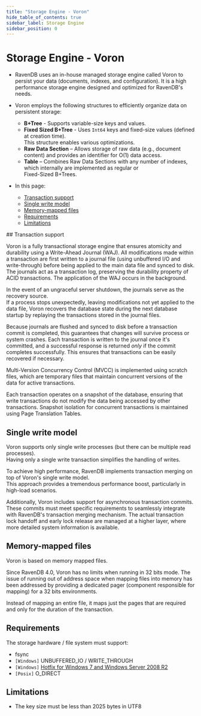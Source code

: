 ```yaml
---
title: "Storage Engine - Voron"
hide_table_of_contents: true
sidebar_label: Storage Engine
sidebar_position: 0
---
```



# Storage Engine - Voron
<Admonition type="note" title="">

* RavenDB uses an in-house managed storage engine called Voron to persist your data (documents, indexes, and configuration).
  It is a high performance storage engine designed and optimized for RavenDB's needs.

* Voron employs the following structures to efficiently organize data on persistent storage:
  * **B+Tree** - Supports variable-size keys and values.
  * **Fixed Sized B+Tree** - Uses `Int64` keys and fixed-size values (defined at creation time).  
    This structure enables various optimizations.
  * **Raw Data Section** – Allows storage of raw data (e.g., document content) and provides an identifier for O(1) data access.
  * **Table** – Combines Raw Data Sections with any number of indexes, which internally are implemented as regular or  
    Fixed-Sized B+Trees.

* In this page:
  * [Transaction support](../../server/storage/storage-engine.mdx#transaction-support)
  * [Single write model](../../server/storage/storage-engine.mdx#single-write-model)
  * [Memory-mapped files](../../server/storage/storage-engine.mdx#memory-mapped-files)
  * [Requirements](../../server/storage/storage-engine.mdx#requirements)
  * [Limitations](../../server/storage/storage-engine.mdx#limitations)

</Admonition>
## Transaction support

Voron is a fully transactional storage engine that ensures atomicity and durability using a Write-Ahead Journal (WAJ).
All modifications made within a transaction are first written to a journal file (using unbuffered I/O and write-through) before being applied to the main data file and synced to disk.
The journals act as a transaction log, preserving the durability property of ACID transactions.
The application of the WAJ occurs in the background.

In the event of an ungraceful server shutdown, the journals serve as the recovery source.  
If a process stops unexpectedly, leaving modifications not yet applied to the data file, 
Voron recovers the database state during the next database startup by replaying the transactions stored in the journal files. 

Because journals are flushed and synced to disk before a transaction commit is completed, this guarantees that changes will survive process or system crashes. 
Each transaction is written to the journal once it's committed, and a successful response is returned _only_ if the commit completes successfully.
This ensures that transactions can be easily recovered if necessary.

Multi-Version Concurrency Control (MVCC) is implemented using scratch files,
which are temporary files that maintain concurrent versions of the data for active transactions.

Each transaction operates on a snapshot of the database, ensuring that write transactions do not modify the data being accessed by other transactions.
Snapshot isolation for concurrent transactions is maintained using Page Translation Tables.



## Single write model

Voron supports only single write processes (but there can be multiple read processes).  
Having only a single write transaction simplifies the handling of writes.

To achieve high performance, RavenDB implements transaction merging on top of Voron's single write model.  
This approach provides a tremendous performance boost, particularly in high-load scenarios.

Additionally, Voron includes support for asynchronous transaction commits.
These commits must meet specific requirements to seamlessly integrate with RavenDB's transaction merging mechanism. 
The actual transaction lock handoff and early lock release are managed at a higher layer, where more detailed system information is available.



## Memory-mapped files

Voron is based on memory mapped files.

<Admonition type="info" title="Running on 32 bits" id="running-on-32-bits" href="#running-on-32-bits">

Since RavenDB 4.0, Voron has no limits when running in 32 bits mode. The issue of running out of address space when mapping files into memory 
has been addressed by providing a dedicated pager (component responsible for mapping) for a 32 bits environments.

Instead of mapping an entire file, it maps just the pages that are required and only for the duration of the transaction.

</Admonition>



## Requirements

The storage hardware / file system must support:

* fsync
* `[Windows]` UNBUFFERED_IO / WRITE_THROUGH
* `[Windows]` [Hotfix for Windows 7 and Windows Server 2008 R2](https://support.microsoft.com/en-us/help/2731284/33-dos-error-code-when-memory-memory-mapped-files-are-cleaned-by-using)
* `[Posix]` O_DIRECT



## Limitations

- The key size must be less than 2025 bytes in UTF8



